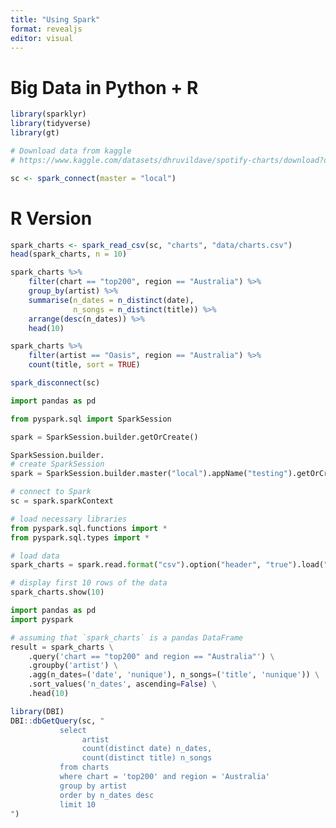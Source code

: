 ```yaml
---
title: "Using Spark"
format: revealjs
editor: visual
---
```


# Big Data in Python + R

```r
library(sparklyr)
library(tidyverse)
library(gt)

# Download data from kaggle
# https://www.kaggle.com/datasets/dhruvildave/spotify-charts/download?datasetVersionNumber=85

sc <- spark_connect(master = "local")

```

# R Version

```r
spark_charts <- spark_read_csv(sc, "charts", "data/charts.csv")
head(spark_charts, n = 10)

```

```r

spark_charts %>% 
    filter(chart == "top200", region == "Australia") %>% 
    group_by(artist) %>% 
    summarise(n_dates = n_distinct(date), 
              n_songs = n_distinct(title)) %>% 
    arrange(desc(n_dates)) %>% 
    head(10) 

```
```r

spark_charts %>% 
    filter(artist == "Oasis", region == "Australia") %>% 
    count(title, sort = TRUE) 

```


```r

spark_disconnect(sc)

```


```python
import pandas as pd

from pyspark.sql import SparkSession

spark = SparkSession.builder.getOrCreate()

SparkSession.builder.
# create SparkSession
spark = SparkSession.builder.master("local").appName("testing").getOrCreate()

# connect to Spark
sc = spark.sparkContext

# load necessary libraries
from pyspark.sql.functions import *
from pyspark.sql.types import *

# load data
spark_charts = spark.read.format("csv").option("header", "true").load("data/charts.csv")

# display first 10 rows of the data
spark_charts.show(10)

```

```python
import pandas as pd
import pyspark 

# assuming that `spark_charts` is a pandas DataFrame
result = spark_charts \
    .query('chart == "top200" and region == "Australia"') \
    .groupby('artist') \
    .agg(n_dates=('date', 'nunique'), n_songs=('title', 'nunique')) \
    .sort_values('n_dates', ascending=False) \
    .head(10)

```



```r
library(DBI)
DBI::dbGetQuery(sc, "
           select
                artist
                count(distinct date) n_dates,
                count(distinct title) n_songs
           from charts
           where chart = 'top200' and region = 'Australia'
           group by artist
           order by n_dates desc
           limit 10
")

```
